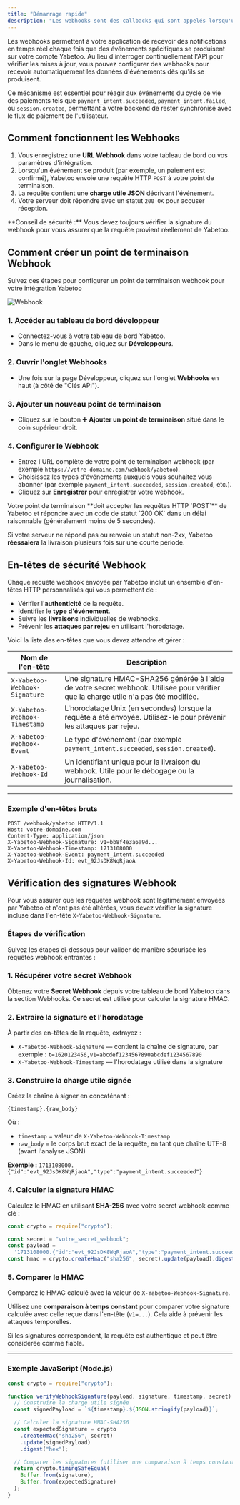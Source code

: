 ```yaml
---
title: "Démarrage rapide"
description: "Les webhooks sont des callbacks qui sont appelés lorsqu'un événement spécifique se produit"
---
```


Les webhooks permettent à votre application de recevoir des notifications en temps réel chaque fois que des événements spécifiques se produisent sur votre compte Yabetoo. Au lieu d'interroger continuellement l'API pour vérifier les mises à jour, vous pouvez configurer des webhooks pour recevoir automatiquement les données d'événements dès qu'ils se produisent.

Ce mécanisme est essentiel pour réagir aux événements du cycle de vie des paiements tels que `payment_intent.succeeded`, `payment_intent.failed`, ou `session.created`, permettant à votre backend de rester synchronisé avec le flux de paiement de l'utilisateur.

## Comment fonctionnent les Webhooks

1. Vous enregistrez une **URL Webhook** dans votre tableau de bord ou vos paramètres d'intégration.
2. Lorsqu'un événement se produit (par exemple, un paiement est confirmé), Yabetoo envoie une requête HTTP `POST` à votre point de terminaison.
3. La requête contient une **charge utile JSON** décrivant l'événement.
4. Votre serveur doit répondre avec un statut `200 OK` pour accuser réception.

<Tip>
  **Conseil de sécurité :** Vous devez toujours vérifier la signature du webhook pour vous assurer que
  la requête provient réellement de Yabetoo.
</Tip>

## Comment créer un point de terminaison Webhook

Suivez ces étapes pour configurer un point de terminaison webhook pour votre intégration Yabetoo

<Card>
  <img
    className="block rounded-lg"
    src="/assets/images/webhook.png"
    alt="Webhook"
  />
</Card>

### 1. Accéder au tableau de bord développeur

- Connectez-vous à votre tableau de bord Yabetoo.
- Dans le menu de gauche, cliquez sur **Développeurs**.

### 2. Ouvrir l'onglet Webhooks

- Une fois sur la page Développeur, cliquez sur l'onglet **Webhooks** en haut (à côté de "Clés API").

### 3. Ajouter un nouveau point de terminaison

- Cliquez sur le bouton ➕ **Ajouter un point de terminaison** situé dans le coin supérieur droit.

### 4. Configurer le Webhook

- Entrez l'URL complète de votre point de terminaison webhook (par exemple `https://votre-domaine.com/webhook/yabetoo`).
- Choisissez les types d'événements auxquels vous souhaitez vous abonner (par exemple `payment_intent.succeeded`, `session.created`, etc.).
- Cliquez sur **Enregistrer** pour enregistrer votre webhook.

<Note>
Votre point de terminaison **doit accepter les requêtes HTTP `POST`** de Yabetoo et répondre avec un code de statut `200 OK` dans un délai raisonnable (généralement moins de 5 secondes).

Si votre serveur ne répond pas ou renvoie un statut non-2xx, Yabetoo **réessaiera** la livraison plusieurs fois sur une courte période.
</Note>

## En-têtes de sécurité Webhook

Chaque requête webhook envoyée par Yabetoo inclut un ensemble d'en-têtes HTTP personnalisés qui vous permettent de :

- Vérifier l'**authenticité** de la requête.
- Identifier le **type d'événement**.
- Suivre les **livraisons** individuelles de webhooks.
- Prévenir les **attaques par rejeu** en utilisant l'horodatage.

Voici la liste des en-têtes que vous devez attendre et gérer :

| Nom de l'en-tête                | Description                                                                                                     |
| ------------------------------ | --------------------------------------------------------------------------------------------------------------- |
| `X-Yabetoo-Webhook-Signature` | Une signature HMAC-SHA256 générée à l'aide de votre secret webhook. Utilisée pour vérifier que la charge utile n'a pas été modifiée. |
| `X-Yabetoo-Webhook-Timestamp` | L'horodatage Unix (en secondes) lorsque la requête a été envoyée. Utilisez-le pour prévenir les attaques par rejeu. |
| `X-Yabetoo-Webhook-Event`     | Le type d'événement (par exemple `payment_intent.succeeded`, `session.created`).                                  |
| `X-Yabetoo-Webhook-Id`        | Un identifiant unique pour la livraison du webhook. Utile pour le débogage ou la journalisation.                |

---

### Exemple d'en-têtes bruts

```http
POST /webhook/yabetoo HTTP/1.1
Host: votre-domaine.com
Content-Type: application/json
X-Yabetoo-Webhook-Signature: v1=bb8f4e3a6a9d...
X-Yabetoo-Webhook-Timestamp: 1713108000
X-Yabetoo-Webhook-Event: payment_intent.succeeded
X-Yabetoo-Webhook-Id: evt_92JsDK8WqRjaoA
```

## Vérification des signatures Webhook

Pour vous assurer que les requêtes webhook sont légitimement envoyées par Yabetoo et n'ont pas été altérées, vous devez vérifier la signature incluse dans l'en-tête `X-Yabetoo-Webhook-Signature`.

### Étapes de vérification

Suivez les étapes ci-dessous pour valider de manière sécurisée les requêtes webhook entrantes :

### 1. Récupérer votre secret Webhook

Obtenez votre **Secret Webhook** depuis votre tableau de bord Yabetoo dans la section Webhooks. Ce secret est utilisé pour calculer la signature HMAC.

### 2. Extraire la signature et l'horodatage

À partir des en-têtes de la requête, extrayez :

- `X-Yabetoo-Webhook-Signature` — contient la chaîne de signature, par exemple : `t=1620123456,v1=abcdef1234567890abcdef1234567890`
- `X-Yabetoo-Webhook-Timestamp` — l'horodatage utilisé dans la signature

### 3. Construire la charge utile signée

Créez la chaîne à signer en concaténant :

```text
{timestamp}.{raw_body}
```

Où :

- `timestamp` = valeur de `X-Yabetoo-Webhook-Timestamp`
- `raw_body` = le corps brut exact de la requête, en tant que chaîne UTF-8 (avant l'analyse JSON)

**Exemple :** `1713108000.{"id":"evt_92JsDK8WqRjaoA","type":"payment_intent.succeeded"}`

### 4. Calculer la signature HMAC

Calculez le HMAC en utilisant **SHA-256** avec votre secret webhook comme clé :

```javascript
const crypto = require("crypto");

const secret = "votre_secret_webhook";
const payload =
  '1713108000.{"id":"evt_92JsDK8WqRjaoA","type":"payment_intent.succeeded"}';
const hmac = crypto.createHmac("sha256", secret).update(payload).digest("hex");
```

### 5. Comparer le HMAC

Comparez le HMAC calculé avec la valeur de `X-Yabetoo-Webhook-Signature`.

Utilisez une **comparaison à temps constant** pour comparer votre signature calculée avec celle reçue dans l'en-tête (`v1=...`). Cela aide à prévenir les attaques temporelles.

Si les signatures correspondent, la requête est authentique et peut être considérée comme fiable.

---

### Exemple JavaScript (Node.js)

```js
const crypto = require("crypto");

function verifyWebhookSignature(payload, signature, timestamp, secret) {
  // Construire la charge utile signée
  const signedPayload = `${timestamp}.${JSON.stringify(payload)}`;

  // Calculer la signature HMAC-SHA256
  const expectedSignature = crypto
    .createHmac("sha256", secret)
    .update(signedPayload)
    .digest("hex");

  // Comparer les signatures (utiliser une comparaison à temps constant)
  return crypto.timingSafeEqual(
    Buffer.from(signature),
    Buffer.from(expectedSignature)
  );
}
```
